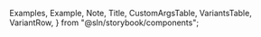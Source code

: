
  Examples,
  Example,
  Note,
  Title,
  CustomArgsTable,
  VariantsTable,
  VariantRow,
} from "@sln/storybook/components";


<Meta title="UI/Divider" component={Divider} />

<Title title="Divider" suffix="Brief" subtitle="Version 2.0 — Last Update: 05 jan 2023" />

## Definition

Shows the current copy right as well as app version name.

<Canvas>
  <Story name="Divider">
    <VariantsTable titles={[]} columnMinWidth={150}>
      <VariantRow variant="Horizontal">
        <div className="dark:text-inverted">
          Text above
          <Divider />
          Text below
        </div>
      </VariantRow>
      <VariantRow variant="Vertical">
        <div className="dark:text-inverted flex">
          Text left
          <VerticalDivider />
          Text right
        </div>
      </VariantRow>
    </VariantsTable>
  </Story>
</Canvas>
